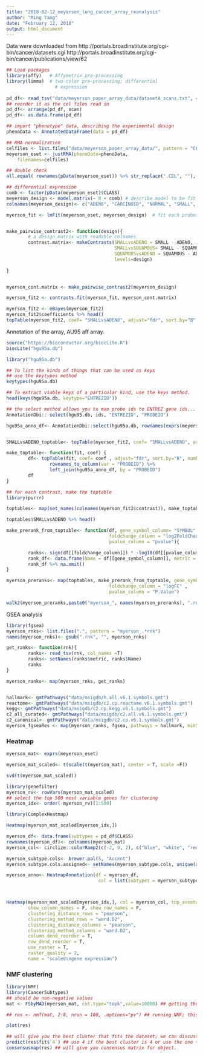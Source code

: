 ```yaml
---
title: "2018-02-12_meyerson_lung_cancer_array_reanalysis"
author: "Ming Tang"
date: "February 12, 2018"
output: html_document
---
```


Data were downloaded from http://portals.broadinstitute.org/cgi-bin/cancer/datasets.cgi
http://portals.broadinstitute.org/cgi-bin/cancer/publications/view/62


```r
## Load packages
library(affy)   # Affymetrix pre-processing
library(limma)  # two-color pre-processing; differential
                  # expression
  
pd_df<- read_tsv("data/meyerson_paper_array_data/datasetA_scans.txt", col_names = T)  
## reorder it as the cel files read in
pd_df<- arrange(pd_df, scan)
pd_df<- as.data.frame(pd_df)

## import "phenotype" data, describing the experimental design
phenoData <- AnnotatedDataFrame(data = pd_df)

## RMA normalization
celfiles <- list.files("data/meyerson_paper_array_data/", pattern = "CEL", full.names = T)
meyerson_eset <- justRMA(phenoData=phenoData,
    filenames=celfiles)

## double check 
all.equal( rownames(pData(meyerson_eset)) %>% str_replace(".CEL", ""), pData(meyerson_eset)$scan)

## differential expression
comb <- factor(pData(meyerson_eset)$CLASS)
meyerson_design <- model.matrix(~ 0 + comb) # describe model to be fit
colnames(meyerson_design)<- c("ADENO", "CARCINOID", "NORMAL", "SMALL", "SQUAMOUS")

myerson_fit <- lmFit(meyerson_eset, meyerson_design)  # fit each probeset to model


make_pairwise_contrast2<- function(design){
        # a design matrix with readable colnames
        contrast.matrix<- makeContrasts(SMALLvsADENO = SMALL - ADENO,
                                        SMALLvsSQUAMOUS= SMALL - SQUAMOUS, 
                                        SQUAMOUSvsADENO = SQUAMOUS - ADENO,
                                        levels=design)
        
}


myerson_cont.matrix <- make_pairwise_contrast2(meyerson_design)

myerson_fit2 <- contrasts.fit(myerson_fit, myerson_cont.matrix)  

myerson_fit2 <- eBayes(myerson_fit2)
myerson_fit2$coefficients %>% head()
topTable(myerson_fit2, coef= "SMALLvsADENO", adjust="fdr", sort.by="B", number=Inf) %>% head()
```

Annotation of the array, AU95 aff array.

```r
source("https://bioconductor.org/biocLite.R")
biocLite("hgu95a.db")

library("hgu95a.db")

## To list the kinds of things that can be used as keys 
## use the keytypes method
keytypes(hgu95a.db)

## To extract viable keys of a particular kind, use the keys method.
head(keys(hgu95a.db, keytype="ENTREZID"))

## the select method allows you to mao probe ids to ENTREZ gene ids...
AnnotationDbi:: select(hgu95.db, ids, "ENTREZID", "PROBEID")

hgu95a_anno_df<- AnnotationDbi::select(hgu95a.db, rownames(exprs(meyerson_eset)), "SYMBOL", "PROBEID")


SMALLvsADENO_toptable<- topTable(myerson_fit2, coef= "SMALLvsADENO", adjust="fdr", sort.by="B", number=Inf) %>% rownames_to_column(var = "PROBEID") %>% left_join(hgu95a_anno_df, by = "PROBEID")

make_toptable<- function(fit, coef) {
        df<- topTable(fit, coef= coef , adjust="fdr", sort.by="B", number=Inf) %>%
                rownames_to_column(var = "PROBEID") %>% 
                left_join(hgu95a_anno_df, by = "PROBEID")
        df
}

## for each contrast, make the toptable
library(purrr)

toptables<- map(set_names(colnames(myerson_fit2$contrast)), make_toptable, fit = myerson_fit2)

toptables$SMALLvsADENO %>% head()
```



```r

make_prerank_from_toptable<- function(df, gene_symbol_column= "SYMBOL" ,
                                      foldchange_column = "log2FoldChange" ,
                                      pvalue_column = "pvalue"){

        ranks<- sign(df[[foldchange_column]]) * -log10(df[[pvalue_column]])
        rank_df<- data.frame(Name = df[[gene_symbol_column]], metric = ranks)
        rank_df %>% na.omit()
}

myerson_preranks<- map(toptables, make_prerank_from_toptable, gene_symbol_column= "SYMBOL",
                                      foldchange_column = "logFC" ,
                                      pvalue_column = "P.Value")

walk2(myerson_preranks,paste0("myerson_", names(myerson_preranks), ".rnk"), function(x, y) write_tsv( x = x, path = y))
```

GSEA analysis

```r
library(fgsea)
myerson_rnks<- list.files(".", pattern = "myerson_.*rnk")
names(myerson_rnks)<- gsub(".rnk", "", myerson_rnks)

get_ranks<- function(rnk){
        ranks<- read_tsv(rnk, col_names =T)
        ranks<- setNames(ranks$metric, ranks$Name)
        ranks
}

myerson_ranks<- map(myerson_rnks, get_ranks)


hallmark<- gmtPathways("data/msigdb/h.all.v6.1.symbols.gmt")
reactome<- gmtPathways("data/msigdb/c2.cp.reactome.v6.1.symbols.gmt")
kegg<- gmtPathways("data/msigdb/c2.cp.kegg.v6.1.symbols.gmt")
c2_all_curated<- gmtPathways("data/msigdb/c2.all.v6.1.symbols.gmt")
c2_canonical<- gmtPathways("data/msigdb/c2.cp.v6.1.symbols.gmt")
myerson_fgseaRes <- map(myerson_ranks, fgsea, pathways = hallmark, minSize=15, maxSize=500, nperm=2000)
```

### Heatmap

```r
myerson_mat<- exprs(meyerson_eset)

myerson_mat_scaled<- t(scale(t(myerson_mat), center = T, scale =F))

svd(t(myerson_mat_scaled))

library(genefilter)
myerson_rv<- rowVars(myerson_mat_scaled)
## select the top 500 most variable genes for clustering
myerson_idx<- order(-myerson_rv)[1:500]

library(ComplexHeatmap)

Heatmap(myerson_mat_scaled[myerson_idx,])

myerson_df<- data.frame(subtypes = pd_df$CLASS)
rownames(myerson_df)<- colnames(myerson_mat)
myerson_col<- circlize::colorRamp2(c(-2, 0, 2), c("blue", "white", "red"))

myerson_subtype.cols<- brewer.pal(5, "Accent")
myerson_subtype.cols.assigned<- setNames(myerson_subtype.cols, unique(as.character(myerson_df$subtypes)))

myerson_anno<- HeatmapAnnotation(df = myerson_df, 
                                  col = list(subtypes = myerson_subtype.cols.assigned))



Heatmap(myerson_mat_scaled[myerson_idx,], col = myerson_col, top_annotation = myerson_anno,
        show_column_names = F, show_row_names = F, 
        clustering_distance_rows = "pearson",
        clustering_method_rows = "ward.D2",
        clustering_distance_columns = "pearson",
        clustering_method_columns = "ward.D2",
        column_dend_reorder = T,
        row_dend_reorder = T,
        use_raster = T,
        raster_quality = 2,
        name = "scaled\ngene expression")
```

### NMF clustering

```r
library(NMF)
library(CancerSubtypes)
## should be non-negative values
mat <- FSbyMAD(myerson_mat, cut.type="topk",value=10000) ## getting the top 10000 regions/genes by MAD scores

## res <- nmf(mat, 2:8, nrun = 100, .options="pv") ## running NMF; this will take time and CPU!

plot(res)

## will give you the best cluster that fits the dataset; we can discuss more which cluster is the best
predict(res$fit$`4`) ## use 4 if the best cluster is 4 or use the one that is 
consensusmap(res) ## will give you consensus matrix for object. 
```

